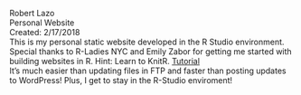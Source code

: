 Robert Lazo<br>
Personal Website<br>
Created:  2/17/2018<br> 
This is my personal static website developed in the R Studio environment.<br>
Special thanks to R-Ladies NYC and Emily Zabor for getting me started with building websites in R. Hint: Learn to KnitR. [Tutorial](http://www.emilyzabor.com/tutorials/rmarkdown_websites_tutorial.html#personal_websites)<br>
It's much easier than updating files in FTP and faster than posting updates to WordPress! Plus, I get to stay in the R-Studio enviroment!<br>
